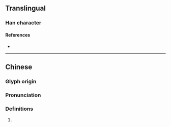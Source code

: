 {{character info}}
==Translingual==

===Han character===
{{Han char|rn=86|rad=火|as=11|sn=15|four=|canj=FSMH|ids=⿰火翏}}

====References====
* {{Han ref|kx=0681.020|dkj=19354|dj=1092.190|hdz=32230.020|uh=71AE|ud=29102}}

----

==Chinese==
{{zh-forms}}

===Glyph origin===
{{Han etym}}

===Pronunciation===
{{zh-pron
|m=liáo
|mc=y
|oc=y
|cat=
}}

===Definitions===
{{zh-hanzi}}

# {{rfdef|zh}}
